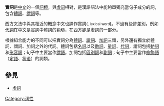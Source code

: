 '''實詞'''是[[汉语|中文]]的一個[[詞類|詞類]]，與[[虚词|虚词]]相對，是漢語語法中能夠單獨充當句子成分的詞，包含[[體詞|體詞]]、[[謂詞|謂詞]]等。

西方文法中與其相近的概念中文也譯作實詞(<small>{{Lang-en|content word}}, lexical word</small>)。不過有些許差別，例如[[代詞|代詞]]在中文是實詞中體詞的範疇，在西方卻是虛詞的一部分。

根據組合能力的不同可以把實詞分為[[體詞|體詞]]、[[謂詞|謂詞]]、[[加詞|加詞]]三類，另外還有獨立於體詞、謂詞、加詞之外的代詞。體詞包括[[名詞|名詞]]以及[[數詞|數詞]]、[[量詞|量詞]]、[[代詞|代詞]]，謂詞包括[[動詞|動詞]]和[[形容詞|形容詞]]；句子中主要當作[[謂語|謂語]]。加詞包括[[區別詞|區別詞]]和[[副詞|副詞]]；句子中主要當作[[修飾語|修飾語]]（[[定語|定語]]、[[状语|状语]]）的詞類。

== 參見 ==
* [[虛詞|虛詞]]

{{漢語語法概念}}

[[Category:词性|Category:词性]]
